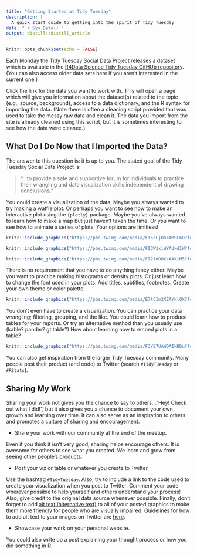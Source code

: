 ```yaml
---
title: "Getting Started at Tidy Tuesday"
description: |
  A quick start guide to getting into the spirit of Tidy Tuesday
date: "`r Sys.Date()`"
output: distill::distill_article
---
```


```r
knitr::opts_chunk$set(echo = FALSE)
```

Each Monday the Tidy Tuesday Social Data Project releases a dataset which is available in the [R4Data Science Tidy Tuesday GitHUb repository](https://github.com/rfordatascience/tidytuesday). (You can also access older data sets here if you aren't interested in the current one.)

Click the link for the data you want to work with. This will open a page which will give you information about the dataset(s) related to the topic (e.g., source, background), access to a data dictionary, and the R syntax for importing the data. (Note there is often a cleaning script provided that was used to take the messy raw data and clean it. The data you import from the site is already cleaned using this script, but it is sometimes interesting to see how the data were cleaned.)


## What Do I Do Now that I Imported the Data?

The answer to this question is: it is up to you. The stated goal of the Tidy Tuesday Social Data Project is:

> "...to provide a safe and supportive forum for individuals to practice their wrangling and data visualization skills independent of drawing conclusions."

You could create a visualization of the data. Maybe you always wanted to try making a waffle plot. Or perhaps you want to see how to make an interactive plot using the `{plotly}` package. Maybe you've always wanted to learn how to make a map but just haven't taken the time. Or you want to see how to animate a series of plots. Your options are limitless!

```r
knitr::include_graphics("https://pbs.twimg.com/media/FI5sCjUacAMSL6Q?format=jpg&name=4096x4096")
```

```r
knitr::include_graphics("https://pbs.twimg.com/media/FI3W1xlWYAUkdIW?format=jpg&name=4096x4096")
```

```r
knitr::include_graphics("https://pbs.twimg.com/media/FI210OOXsAAX1M5?format=jpg&name=large")
```


There is no requirement that you have to do anything fancy either. Maybe you want to practice making histograms or density plots. Or just learn how to change the font used in your plots. Add titles, subtitles, footnotes. Create your own theme or color palette. 

```r
knitr::include_graphics("https://pbs.twimg.com/media/E7tCIm2XEAYklQX?format=jpg&name=4096x4096")
```


You don't even have to create a visualization. You can practice your data wrangling; filtering, grouping, and the like. You could learn how to produce tables for your reports. Or try an alternative method than you usually use (kable? pander? gt table?) How about learning how to embed plots in a table? 

```r
knitr::include_graphics("https://pbs.twimg.com/media/FJYE7UAWQAIkBDu?format=jpg&name=large")
```

You can also get inspiration from the larger Tidy Tuesday community. Many people post their product (and code) to Twitter (search `#TidyTuesday` or `#RStats`). 


## Sharing My Work

Sharing your work not gives you the chance to say to others..."Hey! Check out what I did!", but it also gives you a chance to document your own growth and learning over time. It can also serve as an inspiration to others and promotes a culture of sharing and encouragement.

- Share your work with our community at the end of the meetup.

Even if you think it isn't very good, sharing helps encourage others. It is awesome for others to see what you created. We learn and grow from seeing other people's products.

- Post your viz or table or whatever you create to Twitter. 

Use the hashtag `#TidyTuesday`. Also, try to include a link to the code used to create your visualization when you post to Twitter. Comment your code wherever possible to help yourself and others understand your process! Also, give credit to the original data source whenever possible. Finally, don't forget to add [alt text (alternative text)](https://medium.com/nightingale/writing-alt-text-for-data-visualization-2a218ef43f81) to all of your posted graphics to make them more friendly for people who are visually impaired. Guidelines for how to add alt text to your images on Twitter are [here](https://help.twitter.com/en/using-twitter/picture-descriptions).

- Showcase your work on your personal website.

You could also write up a post explaining your thought process or how you did something in R. 





